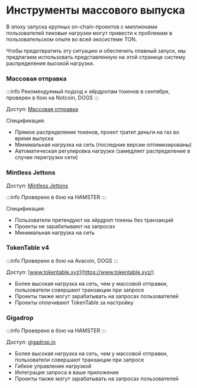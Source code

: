 # Инструменты массового выпуска

В эпоху запуска крупных on-chain-проектов с миллионами пользователей пиковые нагрузки могут привести к проблемам в пользовательском опыте во всей экосистеме TON.

Чтобы предотвратить эту ситуацию и обеспечить плавный запуск, мы предлагаем использовать представленную на этой странице систему распределения высокой нагрузки.

### Массовая отправка

:::info
Рекомендуемый подход к эйрдропам токенов в сентябре, проверен в бою на Notcoin, DOGS
:::

Доступ: [Массовая отправка](https://docs.tonconsole.com/tonconsole/jettons/mass-sending)

Спецификация:

- Прямое распределение токенов, проект тратит деньги на газ во время выпуска
- Минимальная нагрузка на сеть (последние версии оптимизированы)
- Автоматическая регулировка нагрузки (замедляет распределение в случае перегрузки сети)

### Mintless Jettons

Доступ: [Mintless Jettons](/v3/guidelines/dapps/asset-processing/mintless-jettons)

:::info
  Проверено в бою на HAMSTER
:::

Спецификация:

- Пользователи претендуют на эйрдроп токены без транзакций
- Проекты не зарабатывают на запросах
- Минимальная нагрузка на сеть

### TokenTable v4

:::info
  Проверено в бою на Avacoin, DOGS
:::

Доступ: [www.tokentable.xyz](https://www.tokentable.xyz/)

- Более высокая нагрузка на сеть, чем у массовой отправки, пользователи совершают транзакции при запросе
- Проекты также могут зарабатывать на запросах пользователей
- Проекты оплачивают TokenTable за настройку

### Gigadrop

:::info
  Проверено в бою на HAMSTER
:::

Доступ: [gigadrop.io](https://gigadrop.io/)

- Более высокая нагрузка на сеть, чем у массовой отправки, пользователи совершают транзакции при запросе
- Гибкое управление нагрузкой
- Интеграция запроса в ваше приложение
- Проекты также могут зарабатывать на запросах пользователей

